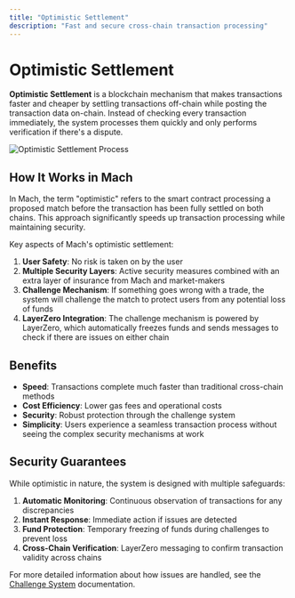 ```yaml
---
title: "Optimistic Settlement"
description: "Fast and secure cross-chain transaction processing"
---
```


# Optimistic Settlement

**Optimistic Settlement** is a blockchain mechanism that makes transactions faster and cheaper by settling transactions off-chain while posting the transaction data on-chain. Instead of checking every transaction immediately, the system processes them quickly and only performs verification if there's a dispute.

![Optimistic Settlement Process](/Schema15.png)

## How It Works in Mach

In Mach, the term "optimistic" refers to the smart contract processing a proposed match before the transaction has been fully settled on both chains. This approach significantly speeds up transaction processing while maintaining security.

Key aspects of Mach's optimistic settlement:

1. **User Safety**: No risk is taken on by the user
2. **Multiple Security Layers**: Active security measures combined with an extra layer of insurance from Mach and market-makers
3. **Challenge Mechanism**: If something goes wrong with a trade, the system will challenge the match to protect users from any potential loss of funds
4. **LayerZero Integration**: The challenge mechanism is powered by LayerZero, which automatically freezes funds and sends messages to check if there are issues on either chain

## Benefits

- **Speed**: Transactions complete much faster than traditional cross-chain methods
- **Cost Efficiency**: Lower gas fees and operational costs
- **Security**: Robust protection through the challenge system
- **Simplicity**: Users experience a seamless transaction process without seeing the complex security mechanisms at work

## Security Guarantees

While optimistic in nature, the system is designed with multiple safeguards:

1. **Automatic Monitoring**: Continuous observation of transactions for any discrepancies
2. **Instant Response**: Immediate action if issues are detected
3. **Fund Protection**: Temporary freezing of funds during challenges to prevent loss
4. **Cross-Chain Verification**: LayerZero messaging to confirm transaction validity across chains

For more detailed information about how issues are handled, see the [Challenge System](/mach/protocol-concepts/challenge-system) documentation.